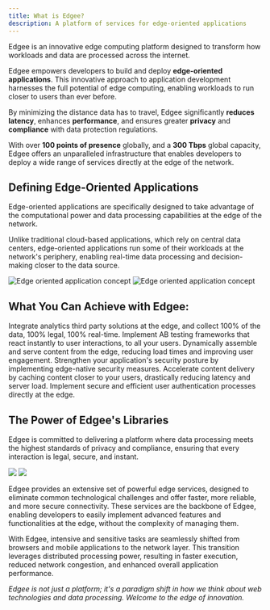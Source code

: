 ```yaml
---
title: What is Edgee?
description: A platform of services for edge-oriented applications
---
```


Edgee is an innovative edge computing platform designed to transform how workloads and data are
processed across the internet.

Edgee empowers developers to build and deploy **edge-oriented applications**.
This innovative approach to application development harnesses the full potential of edge computing,
enabling workloads to run closer to users than ever before.

By minimizing the distance data has to travel, Edgee significantly **reduces latency**, enhances **performance**, and
ensures greater **privacy** and **compliance** with data protection regulations.

With over **100 points of presence** globally, and a **300 Tbps** global capacity, Edgee offers an unparalleled infrastructure
that enables developers to deploy a wide range of services directly at the edge of the network.

## Defining Edge-Oriented Applications

Edge-oriented applications are specifically designed to take advantage of the computational
power and data processing capabilities at the edge of the network.

Unlike traditional cloud-based applications, which rely on central data centers,
edge-oriented applications run some of their workloads at the network's periphery,
enabling real-time data processing and decision-making closer to the data source.


<img
  className="block dark:hidden"
  src="/images/eoa-light.png"
  alt="Edge oriented application concept"
/>
<img
  className="hidden dark:block"
  src="/images/eoa-dark.png"
  alt="Edge oriented application concept"
/>

## What You Can Achieve with Edgee:

<CardGroup>
  <Card title="Analytics at the edge" icon="chart-simple" iconType="duotone" color="#8924A6">
    Integrate analytics third party solutions at the edge, and collect 100% of the data, 100% legal, 100% real-time.
  </Card>

  <Card title="AB Testing at the edge" icon="vials" iconType="duotone" color="#8924A6">
    Implement AB testing frameworks that react instantly to user interactions, to all your users.
  </Card>

  <Card title="Content Stitching at the edge" icon="puzzle-piece" iconType="duotone" color="#8924A6">
    Dynamically assemble and serve content from the edge, reducing load times and improving user engagement.
  </Card>

  <Card title="Security at the edge" icon="shield" iconType="duotone" color="#8924A6">
    Strengthen your application's security posture by implementing edge-native security measures.
  </Card>

  <Card title="Content caching at the edge" icon="bolt" iconType="duotone" color="#8924A6">
    Accelerate content delivery by caching content closer to your users, drastically reducing latency and server load.
  </Card>

  <Card title="Authentication at the edge" icon="user-shield" iconType="duotone" color="#8924A6">
    Implement secure and efficient user authentication processes directly at the edge.
  </Card>
</CardGroup>


## The Power of Edgee's Libraries

Edgee is committed to delivering a platform where data processing meets the highest standards of privacy and compliance, 
ensuring that every interaction is legal, secure, and instant.

<img className="block dark:hidden" src="/images/edgee-proxy-light.png"/>
<img className="hidden dark:block" src="/images/edgee-proxy-dark.png"/>

Edgee provides an extensive set of powerful edge services, designed to eliminate common technological challenges and offer faster, 
more reliable, and more secure connectivity. These services are the backbone of Edgee, enabling developers to easily implement advanced features 
and functionalities at the edge, without the complexity of managing them.

With Edgee, intensive and sensitive tasks are seamlessly shifted from browsers and mobile applications to the network layer. 
This transition leverages distributed processing power, resulting in faster execution, reduced network congestion, and enhanced overall application performance.

_Edgee is not just a platform; it's a paradigm shift in how we think about web technologies and data processing. Welcome to the edge of innovation._





